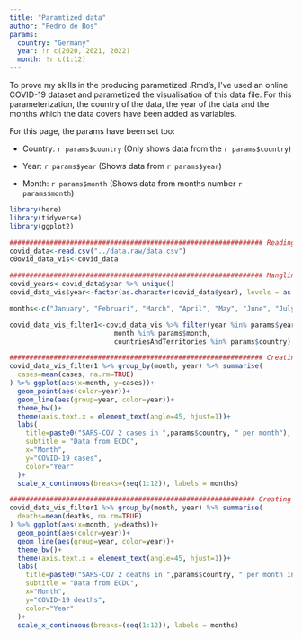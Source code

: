 ```yaml
---
title: "Paramtized data"
author: "Pedro de Bos"
params:
  country: "Germany"
  year: !r c(2020, 2021, 2022)
  month: !r c(1:12)
---
```


To prove my skills in the producing parametized .Rmd's, I've used an online COVID-19 dataset and parametized the visualisation of this data file. For this parameterization, the country of the data, the year of the data and the months which the data covers have been added as variables.

For this page, the params have been set too:

- Country: `r params$country` (Only shows data from the `r params$country`)

- Year: `r params$year` (Shows data from `r params$year`)

- Month: `r params$month` (Shows data from months number `r params$month`)


```r
library(here)
library(tidyverse)
library(ggplot2)
```

```r
############################################################### Reading data
covid_data<-read.csv("../data.raw/data.csv")
c0ovid_data_vis<-covid_data

############################################################### Mangling data
covid_years<-covid_data$year %>% unique()
covid_data_vis$year<-factor(as.character(covid_data$year), levels = as.character(covid_years)) #Making year a factor so it colours nicely instead of using a gradiant

months<-c("January", "Februari", "March", "April", "May", "June", "July", "August", "September", "October", "November", "December") #Storing months to plaster on x-axis

covid_data_vis_filter1<-covid_data_vis %>% filter(year %in% params$year,
                          month %in% params$month,
                          countriesAndTerritories %in% params$country)

############################################################### Creating visualisation: Cases per month
covid_data_vis_filter1 %>% group_by(month, year) %>% summarise(
  cases=mean(cases, na.rm=TRUE)
) %>% ggplot(aes(x=month, y=cases))+
  geom_point(aes(color=year))+
  geom_line(aes(group=year, color=year))+
  theme_bw()+
  theme(axis.text.x = element_text(angle=45, hjust=1))+
  labs(
    title=paste0("SARS-COV 2 cases in ",params$country, " per month"),
    subtitle = "Data from ECDC",
    x="Month",
    y="COVID-19 cases",
    color="Year"
  )+
  scale_x_continuous(breaks=(seq(1:12)), labels = months)

############################################################# Creating visualisation: Deaths per month
covid_data_vis_filter1 %>% group_by(month, year) %>% summarise(
  deaths=mean(deaths, na.rm=TRUE)
) %>% ggplot(aes(x=month, y=deaths))+
  geom_point(aes(color=year))+
  geom_line(aes(group=year, color=year))+
  theme_bw()+
  theme(axis.text.x = element_text(angle=45, hjust=1))+
  labs(
    title=paste0("SARS-COV 2 deaths in ",params$country, " per month in ", params$year),
    subtitle = "Data from ECDC",
    x="Month",
    y="COVID-19 deaths",
    color="Year"
  )+
  scale_x_continuous(breaks=(seq(1:12)), labels = months)
```
